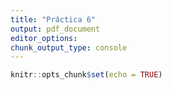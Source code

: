 ```yaml
---
title: "Práctica 6"
output: pdf_document
editor_options: 
chunk_output_type: console
---
```


```R
knitr::opts_chunk$set(echo = TRUE)
```

```r

```